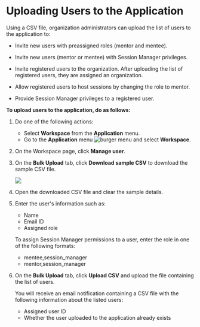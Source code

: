 
# Uploading Users to the Application

Using a CSV file, organization administrators can upload the list of users to the application to:

* Invite new users with preassigned roles (mentor and mentee).

* Invite new users (mentor or mentee) with Session Manager privileges.

* Invite registered users to the organization. After uploading the list of registered users, they are assigned an organization.

* Allow registered users to host sessions by changing the role to mentor.

* Provide Session Manager privileges to a registered user.

**To upload users to the application, do as follows:**

1. Do one of the following actions:
    * Select **Workspace** from the **Application** menu.
    * Go to the **Application** menu ![burger menu](media/burgermenu-icon.png) and select **Workspace**.

2. On the Workspace page, click **Manage user**.

3. On the **Bulk Upload** tab, click **Download sample CSV** to download the sample CSV file.

    ![](media/orgadmin-bulkupload.png)

4. Open the downloaded CSV file and clear the sample details.

5. Enter the user's information such as:

    * Name
    * Email ID
    * Assigned role

    <Admonition type="note">
    <p>To assign Session Manager permissions to a user, enter the role in one of the following formats:</p>
    <ul>
    <li>mentee,session_manager</li>
    <li>mentor,session_manager</li>
    </ul>
    </Admonition>
 
6. On the **Bulk Upload** tab, click **Upload CSV** and upload the file containing the list of users.

    <Admonition type="tip">
    <p>You will receive an email notification containing a CSV file with the following information about the listed users:</p>
    <ul>
    <li>Assigned user ID</li>
    <li>Whether the user uploaded to the application already exists</li>
    </ul>
    </Admonition>